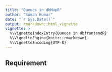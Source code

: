 ```yaml
---
title: "Queues in dbMapR"
author: "Suman Kumar"
date: "`r Sys.Date()`"
output: rmarkdown::html_vignette
vignette: >
  %\VignetteIndexEntry{Queues in dbfrontendR}
  %\VignetteEngine{knitr::rmarkdown}
  %\VignetteEncoding{UTF-8}
---
```


## Requirement

